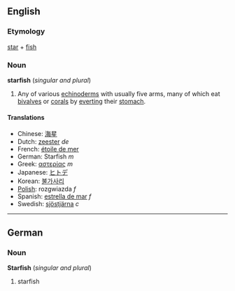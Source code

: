 ==English==
===Etymology===
[[star]] + [[fish]]

===Noun===
'''starfish''' (''singular and plural'')

# Any of various [[echinoderm]]s with usually five arms, many of which eat [[bivalve]]s or [[coral]]s by [[evert]]ing their [[stomach]].

====Translations====
*Chinese: [[海星]]
*Dutch: [[zeester]] ''de''
*French: [[étoile de mer]]
*German: Starfish ''m''
*Greek: [[αστερίας]] ''m''
*Japanese: [[ヒトデ]]
*Korean: [[불가사리]]
*[[Polish]]: rozgwiazda ''f''
*Spanish: [[estrella de mar]] ''f''
*Swedish: [[sjöstjärna]] ''c''

----

==German==
===Noun===
'''Starfish''' (''singular and plural'')

# starfish